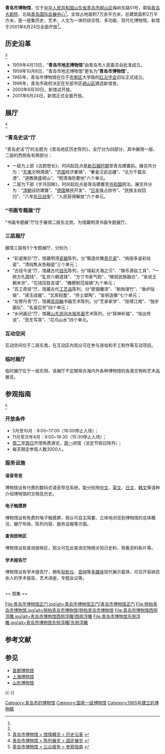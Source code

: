 {{Infobox Museum
 |name          = 青岛市博物馆<br />Qingdao Municipal Museum
 |image         = 青岛市博物馆 2019-12-26.jpg
 |imagesize     = 
 |caption       = 
 |map_type      = 
 |map_caption   = 
 |latitude      = 
 |longitude     = 
 |coordinates   =
 |established   = 1965年（旧馆）<br />1997年（新馆）
 |dissolved     = 
 |location      = [[中国|中国]][[山东省|山东省]][[青岛市|青岛市]][[崂山区|崂山区]]梅岭东路51号 
 |type          = 历史艺术类综合性博物馆
 |collection    = 24万余件
 |area          = 7万平方米
 |visitors      = 
 |director      = 
 |curator       = 隋永琦
 |publictransit = [[青岛公交|青岛公交]]：青岛博物馆站、松岭路站、会展中心站
[[青岛地铁|青岛地铁]]：[[会展中心站_(青岛地铁)|会展中心站 (青岛地铁)]]、[[苗岭路站|苗岭路站]]
 |openinghours  = 
 |website       = [http://www.qingdaomuseum.com/ QingdaoMuseum.com]
}}

'''青岛市博物馆'''，位于[[中华人民共和国|中华人民共和国]][[山东省|山东省]][[青岛市|青岛市]][[崂山区|崂山区]]梅岭东路51号，南临[[青岛大剧院|青岛大剧院]]、北临[[青岛国际会展中心|青岛国际会展中心]]<ref name="参观指南" />。全馆占地面积7万余平方米，总建筑面积2万平方米，是一座集历史、艺术、人文为一体的综合性、多功能、现代化博物馆，新馆于2001年6月24日全面开放<ref name="历史沿革" />。

== 历史沿革 ==
<ref name="历史沿革">[http://www.qingdaomuseum.com/about-history.aspx 青岛市博物馆 > 馆情概览 > 历史沿革] {{Wayback|url=http://www.qingdaomuseum.com/about-history.aspx |date=20110727111846 }}</ref>

* 1959年4月13日，“'''青岛市地志博物馆'''”由青岛市人民委员会批准成立。
* 1959年10月8日，“青岛市地志博物馆”更名为“'''青岛市博物馆'''”。
* 1965年，青岛市博物馆在位于[[市南区|市南区]]大学路的[[世界红卍字会青岛分会旧址|红卍字会]]旧址正式成立。
* 1996年，青岛市政府决定在东部市区[[崂山区|崂山区]]建造新馆舍。
* 2000年9月30日，新馆试开放。
* 2001年6月24日，新馆正式全面开放。

== 展厅 ==
<ref>[http://www.qingdaomuseum.com/exhibition-regular.aspx 青岛市博物馆 > 陈列展览 > 固定展览] {{Wayback|url=http://www.qingdaomuseum.com/exhibition-regular.aspx |date=20110727111118 }}</ref>

===“青岛史话”厅===
“青岛史话”厅的主题为《青岛地区历史陈列》，全厅分为四部分，其中展馆一层、二层的西侧各有两部分：

*一层为上部《古韵悠长》，时间起訖点是[[新石器时期|新石器时期]]至青岛建置前。展览共分为：“[[东夷|东夷]]文明溯源”、“[[齐国|齐国]]经济重镇”、“秦皇汉武巡疆”、“北方千载古港”、“道教鼎盛崂山”、“明清海防要地”六个单元。
*二层为下部《岁月回眸》，时间起訖点是青岛建置至[[中华人民共和国|共和国]]统治。展览共分为：“[[清朝|清朝]]设防建置”、“[[德国|德国]]殖民开发”、“[[日本|日本]]强占掠夺”、“民族主权回归”、“八年[[抗日战争|抗日战争]]”、“人民获得解放”六个单元。

===“书画专题展”厅===
“书画专题展”厅位于展馆二层东北侧，为馆藏明清书画专题展厅。

===三层展厅===
展馆三层有5个专题展厅，分别为：

*“彩瓷聚珍”厅，馆藏明清[[瓷器|瓷器]]陈列，分“飘逸优雅[[青花瓷|青花瓷]]”、“绚丽多姿彩绘瓷”、“清纯隽永色釉瓷”三个单元；
*“古钱今说”厅，馆藏古代[[钱币|钱币]]陈列，分“缘起大海之贝”、“铸币源自工具”、“一统方孔圆钱”、“乱世六朝遗珠”、“方寸书家气韵”、“微观民族融合”、“泉说王朝末世”、“花钱压胜吉语”、“雕模制范熔铸”九个单元；
*“百工奇技”厅，馆藏古代[[工艺品|工艺品]]陈列，分“嵌钿雕漆”、“剔角镂竹”、“香炉珐琅”、“琢玉成器”、“文房砚墨”、“抟土塑陶”、“金铜造像”七个单元；
*“左臂丹青”厅，馆藏[[高凤翰|高凤翰]]书画艺术陈列，分“艺承家学”、“技增江南”、“独步画坛”、“名留后世”四个单元；
*“乡间画记”厅，馆藏[[山东民间木版年画|山东民间木版年画]]艺术陈列，分“拜神祈福”、“戏出传说”、“民生写真”、“花鸟山水”四个单元。

===互动空间===
互动空间位于二层东南，在互动区内观众可在参与游戏和手工制作等互动项目。

===临时展厅===
临时展厅位于一层东侧，该展厅不定期举办海内外各种博物馆的各类文物和艺术品展览。

== 参观指南 ==
<ref name="参观指南">[http://www.qingdaomuseum.com/about-history.aspx 青岛市博物馆 > 公众服务 > 参观指南] {{Wayback|url=http://www.qingdaomuseum.com/about-history.aspx |date=20110727111846 }}</ref>

=== 开放条件 ===

* 5月至10月：9:00~17:00（16:00停止入场）；
* 11月至次年4月：9:00~16:30（15:30停止入场）；
*[[周二|周二]]至[[周日|周日]]开馆免费游览，[[周一|周一]]闭馆（法定节假日除外）；
* 每天限定参观人数3000人。

=== 服务设施 ===
====语音导览====
博物馆设有付费的数码式语音导览系统，能分别用[[中文|中文]]、[[英文|英文]]、[[日文|日文]]、[[韩文|韩文]]等语种介绍博物馆的文物及历史。 
====电子触摸屏====
博物馆设有免费的电子触摸屏，观众可自主简要、立体地浏览到博物馆的总体概况、展厅布局、陈列内容、服务设施等方面。
====查询放映区====
博物馆设有查询放映区，观众可在此查询文物相关知识史料，观看资料影片等。
====学术报告厅====
博物馆设有学术报告厅，拥有[[投影仪|投影仪]]、[[音响|音响]]等[[多媒体|多媒体]]现代展示载体，可召开容纳百余人的学术报告、艺术讲座、专题会议等。

<br />
== 图集 ==
<gallery widths="210">
File:青岛市博物馆正门.jpg|alt=青岛市博物馆正门|青岛市博物馆正门
File:侧拍青岛市博物馆.jpg|alt=侧拍青岛市博物馆|侧拍青岛市博物馆
File:青岛市博物馆西侧浮雕.jpg|alt=青岛市博物馆西侧浮雕|西侧浮雕
File:青岛市博物馆东侧浮雕.jpg|alt=青岛市博物馆东侧浮雕|东侧浮雕
</gallery>

== 参考文献 ==
{{Reflist}}

== 参见 ==
{{Portal box|中国文化遗产|青岛|中国建筑}}
* [[首都博物馆|首都博物馆]]
* [[上海博物馆|上海博物馆]]
* [[山东博物馆|山东博物馆]]

{{-}}
{{中国国家一级博物馆}}
{{青岛市境内的山东省文物保护单位}}
{{山东省各地市|博物馆}}

[[Category:青岛市的博物馆|Category:青岛市的博物馆]]
[[Category:国家一级博物馆|Category:国家一级博物馆]]
[[Category:1965年建立的博物館|Category:1965年建立的博物館]]